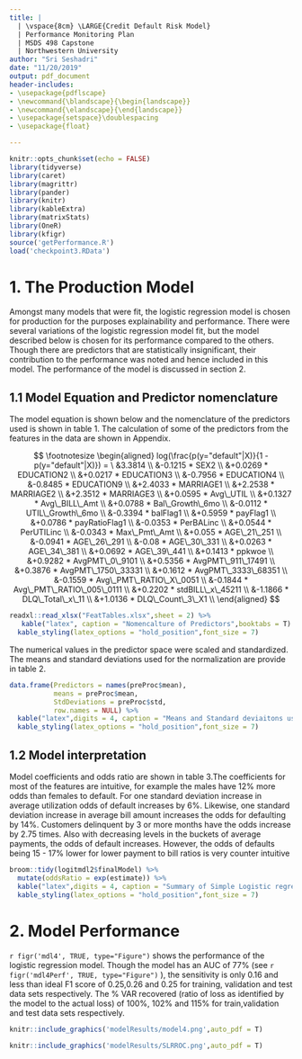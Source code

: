 ```yaml
---
title: |
  | \vspace{8cm} \LARGE{Credit Default Risk Model}
  | Performance Monitoring Plan
  | MSDS 498 Capstone
  | Northwestern University
author: "Sri Seshadri"
date: "11/20/2019"
output: pdf_document
header-includes:
- \usepackage{pdflscape}
- \newcommand{\blandscape}{\begin{landscape}}
- \newcommand{\elandscape}{\end{landscape}}
- \usepackage{setspace}\doublespacing
- \usepackage{float}

---
```


```r
knitr::opts_chunk$set(echo = FALSE)
library(tidyverse)
library(caret)
library(magrittr)
library(pander)
library(knitr)
library(kableExtra)
library(matrixStats)
library(OneR)
library(kfigr)
source('getPerformance.R')
load('checkpoint3.RData')
```

\newpage
\tableofcontents
\newpage

# 1. The Production Model

Amongst many models that were fit, the logistic regression model is chosen for production for the purposes explainability and performance. There were several variations of the logistic regression model fit, but the model described below is chosen for its performance compared to the others. Though there are predictors that are statistically insignificant, their contribution to the performance was noted and hence included in this model. The performance of the model is discussed in section 2. 

## 1.1 Model Equation and Predictor nomenclature

The model equation is shown below and the nomenclature of the predictors used is shown in table 1. The calculation of some of the predictors from the features in the data are shown in Appendix.

$$
  \footnotesize
  \begin{aligned}
  log(\frac{p(y="default"|X)}{1 -p(y="default"|X)}) = \ &3.3814 \\
  &-0.1215 * SEX2 \\
  &+0.0269 * EDUCATION2 \\
  &+0.0217 * EDUCATION3 \\
  &-0.7956 * EDUCATION4 \\
  &-0.8485 * EDUCATION9 \\
  &+2.4033 * MARRIAGE1 \\
  &+2.2538 * MARRIAGE2 \\
  &+2.3512 * MARRIAGE3 \\
  &+0.0595 * Avg\_UTIL \\
  &+0.1327 * Avg\_BILL\_Amt \\
  &+0.0788 * Bal\_Growth\_6mo \\
  &-0.0112 * UTIL\_Growth\_6mo \\
  &-0.3394 * balFlag1 \\
  &+0.5959 * payFlag1 \\
  &+0.0786 * payRatioFlag1 \\
  &-0.0353 * PerBALinc \\
  &+0.0544 * PerUTILinc \\
  &-0.0343 * Max\_Pmt\_Amt \\
  &+0.055 * AGE\_21\_251 \\
  &-0.0941 * AGE\_26\_291 \\
  &-0.08 * AGE\_30\_331 \\
  &+0.0263 * AGE\_34\_381 \\
  &+0.0692 * AGE\_39\_441 \\
  &+0.1413 * ppkwoe \\
  &+0.9282 * AvgPMT\_0\_9101 \\
  &+0.5356 * AvgPMT\_911\_17491 \\
  &+0.3876 * AvgPMT\_1750\_33331 \\
  &+0.1612 * AvgPMT\_3333\_68351 \\
  &-0.1559 * Avg\_PMT\_RATIO\_X\_0051 \\
  &-0.1844 * Avg\_PMT\_RATIO\_005\_0111 \\
  &+0.2202 * stdBILL\_x\_45211 \\
  &-1.1866 * DLQ\_Total\_x\_11 \\
  &+1.0136 * DLQ\_Count\_3\_X1 \\
\end{aligned}
 $$
 
```r
readxl::read_xlsx("FeatTables.xlsx",sheet = 2) %>% 
   kable("latex", caption = "Nomencalture of Predictors",booktabs = T) %>% 
  kable_styling(latex_options = "hold_position",font_size = 7)
```

The numerical values in the predictor space were scaled and standardized. The means and standard deviations used for the normalization are provide in table 2.

```r
data.frame(Predictors = names(preProc$mean),
           means = preProc$mean,
           StdDeviations = preProc$std,
           row.names = NULL) %>% 
  kable("latex",digits = 4, caption = "Means and Standard deviaitons used for normalization",booktabs = T) %>% 
  kable_styling(latex_options = "hold_position",font_size = 7)
```

## 1.2 Model interpretation 

Model coefficients and odds ratio are shown in table 3.The coefficients for most of the features are intuitive, for example the males have 12% more odds than females to default. For one standard deviation increase in average utilization odds of default increases by 6%. Likewise, one standard deviation increase in average bill amount increases the odds for defaulting by 14%. Customers delinquent by 3 or more months have the odds increase by 2.75 times. Also with decreasing levels in the buckets of average payments, the odds of default increases. However, the odds of defaults being 15 - 17% lower for lower payment to bill ratios is very counter intuitive

```r
broom::tidy(logitmdl2$finalModel) %>% 
  mutate(oddsRatio = exp(estimate)) %>% 
  kable("latex",digits = 4, caption = "Summary of Simple Logistic regression model",booktabs = T) %>% 
  kable_styling(latex_options = "hold_position",font_size = 7)


```

# 2. Model Performance

`r figr('mdl4', TRUE, type="Figure")` shows the performance of the logistic regression model. Though the model has an AUC of 77% (see `r figr('mdl4Perf', TRUE, type="Figure")` ), the sensitivity is only 0.16 and less than ideal F1 score of 0.25,0.26 and 0.25 for training, validation and test data sets respectively. The % VAR recovered (ratio of loss as identified by the model to the actual loss) of 100%, 102% and 115% for train,validation and test data sets respectively.

```r
knitr::include_graphics('modelResults/model4.png',auto_pdf = T)
```

```r
knitr::include_graphics('modelResults/SLRROC.png',auto_pdf = T)
```

